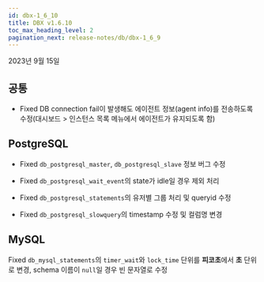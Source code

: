 ```yaml
---
id: dbx-1_6_10
title: DBX v1.6.10
toc_max_heading_level: 2
pagination_next: release-notes/db/dbx-1_6_9
---
```


2023년 9월 15일

## 공통

- <Status>Fixed</Status> DB connection fail이 발생해도 에이전트 정보(agent info)를 전송하도록 수정(<UI>대시보드</UI> > <UI>인스턴스 목록</UI> 메뉴에서 에이전트가 유지되도록 함)


## PostgreSQL

- <Status>Fixed</Status> <code>db_postgresql_master</code>, <code>db_postgresql_slave</code> 정보 버그 수정

- <Status>Fixed</Status> <code>db_postgresql_wait_event</code>의 state가 idle일 경우 제외 처리

- <Status>Fixed</Status> <code>db_postgresql_statements</code>의 유저별 그룹 처리 및 queryid 수정

- <Status>Fixed</Status> <code>db_postgresql_slowquery</code>의 timestamp 수정 및 컬럼명 변경

## MySQL

<p><Status>Fixed</Status> <code>db_mysql_statements</code>의 <code>timer_wait</code>와 <code>lock_time</code> 단위를 <b>피코초</b>에서 <b>초</b> 단위로 변경, schema 이름이 <code>null</code>일 경우 빈 문자열로 수정</p>